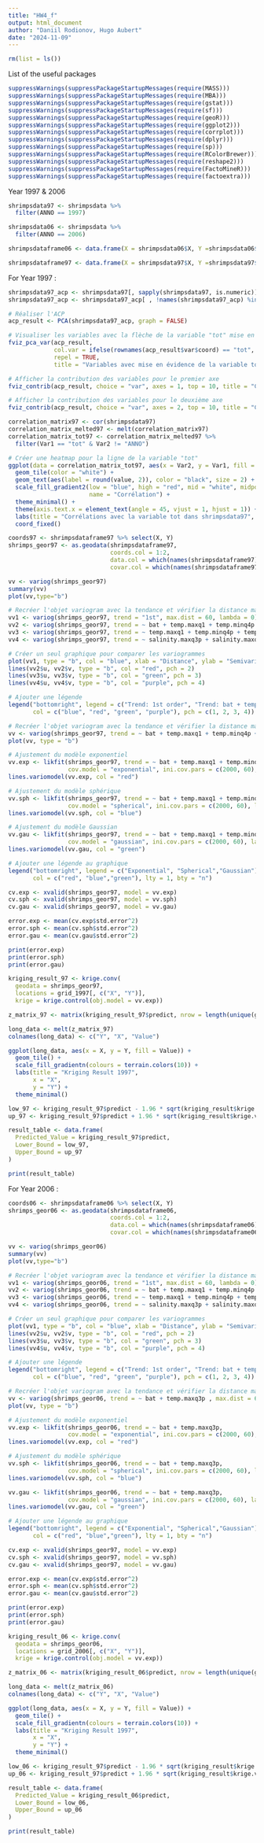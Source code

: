 ```yaml
---
title: "HW4_f"
output: html_document
author: "Daniil Rodionov, Hugo Aubert"
date: "2024-11-09"
---
```


```r
rm(list = ls())
```

List of the useful packages

```r
suppressWarnings(suppressPackageStartupMessages(require(MASS)))
suppressWarnings(suppressPackageStartupMessages(require(MBA)))
suppressWarnings(suppressPackageStartupMessages(require(gstat)))
suppressWarnings(suppressPackageStartupMessages(require(sf)))
suppressWarnings(suppressPackageStartupMessages(require(geoR)))
suppressWarnings(suppressPackageStartupMessages(require(ggplot2)))
suppressWarnings(suppressPackageStartupMessages(require(corrplot)))
suppressWarnings(suppressPackageStartupMessages(require(dplyr)))
suppressWarnings(suppressPackageStartupMessages(require(sp)))
suppressWarnings(suppressPackageStartupMessages(require(RColorBrewer)))
suppressWarnings(suppressPackageStartupMessages(require(reshape2)))
suppressWarnings(suppressPackageStartupMessages(require(FactoMineR)))
suppressWarnings(suppressPackageStartupMessages(require(factoextra)))
```

Year 1997 & 2006

```r
shrimpsdata97 <- shrimpsdata %>%
  filter(ANNO == 1997)

shrimpsdata06 <- shrimpsdata %>%
  filter(ANNO == 2006)

shrimpsdataframe06 <- data.frame(X = shrimpsdata06$X, Y =shrimpsdata06$Y, tot = (shrimpsdata06$tot + 1), bat = shrimpsdata06$bat, tempmax3p = shrimpsdata06$temp.maxq3p, temp.maxq1 = shrimpsdata06$temp.maxq1, temp.minq4p = shrimpsdata06$temp.minq4p, temp.maxq3p = shrimpsdata06$temp.maxq3p, salinity.maxq3p = shrimpsdata06$salinity.maxq3p, salinity.maxq3 = shrimpsdata06$salinity.maxq3)

shrimpsdataframe97 <- data.frame(X = shrimpsdata97$X, Y =shrimpsdata97$Y, tot = (shrimpsdata97$tot + 1), bat = shrimpsdata97$bat, tempmax3p = shrimpsdata97$temp.maxq3p, temp.maxq1 = shrimpsdata97$temp.maxq1 , temp.minq4p = shrimpsdata97$temp.minq4p , temp.maxq3p = shrimpsdata97$temp.maxq3p , salinity.maxq3p = shrimpsdata97$salinity.maxq3p , salinity.maxq3 = shrimpsdata97$salinity.maxq3)
```

For Year 1997 : 

```r
shrimpsdata97_acp <- shrimpsdata97[, sapply(shrimpsdata97, is.numeric)]
shrimpsdata97_acp <- shrimpsdata97_acp[ , !names(shrimpsdata97_acp) %in% c("ANNO")]

# Réaliser l'ACP
acp_result <- PCA(shrimpsdata97_acp, graph = FALSE)

# Visualiser les variables avec la flèche de la variable "tot" mise en évidence
fviz_pca_var(acp_result, 
             col.var = ifelse(rownames(acp_result$var$coord) == "tot", "grey", "red"),
             repel = TRUE, 
             title = "Variables avec mise en évidence de la variable tot")

# Afficher la contribution des variables pour le premier axe
fviz_contrib(acp_result, choice = "var", axes = 1, top = 10, title = "Contribution des variables pour l'axe 1")

# Afficher la contribution des variables pour le deuxième axe
fviz_contrib(acp_result, choice = "var", axes = 2, top = 10, title = "Contribution des variables pour l'axe 2")
```

```r
correlation_matrix97 <- cor(shrimpsdata97)
correlation_matrix_melted97 <- melt(correlation_matrix97)
correlation_matrix_tot97 <- correlation_matrix_melted97 %>%
  filter(Var1 == "tot" & Var2 != "ANNO")

# Créer une heatmap pour la ligne de la variable "tot"
ggplot(data = correlation_matrix_tot97, aes(x = Var2, y = Var1, fill = value)) +
  geom_tile(color = "white") +
  geom_text(aes(label = round(value, 2)), color = "black", size = 2) +  # Afficher les coefficients arrondis
  scale_fill_gradient2(low = "blue", high = "red", mid = "white", midpoint = 0, limit = c(-1, 1), space = "Lab", 
                       name = "Corrélation") +
  theme_minimal() +
  theme(axis.text.x = element_text(angle = 45, vjust = 1, hjust = 1)) +
  labs(title = "Corrélations avec la variable tot dans shrimpsdata97", x = "", y = "") +
  coord_fixed()
```
```r
coords97 <- shrimpsdataframe97 %>% select(X, Y)
shrimps_geor97 <- as.geodata(shrimpsdataframe97, 
                             coords.col = 1:2, 
                             data.col = which(names(shrimpsdataframe97) == "tot"), 
                             covar.col = which(names(shrimpsdataframe97) %in% c("bat", "tempmax3p", "temp.maxq1", "temp.minq4p", "temp.maxq3p", "salinity.maxq3p", "salinity.maxq3")))

vv <- variog(shrimps_geor97)
summary(vv)
plot(vv,type="b")
```

```r
# Recréer l'objet variogram avec la tendance et vérifier la distance maximale
vv1 <- variog(shrimps_geor97, trend = "1st", max.dist = 60, lambda = 0)
vv2 <- variog(shrimps_geor97, trend = ~ bat + temp.maxq1 + temp.minq4p + temp.maxq3p + salinity.maxq3p + salinity.maxq3, max.dist = 60, lambda = 0)
vv3 <- variog(shrimps_geor97, trend = ~ temp.maxq1 + temp.minq4p + temp.maxq3p + salinity.maxq3p + salinity.maxq3, max.dist = 60, lambda = 0)
vv4 <- variog(shrimps_geor97, trend = ~ salinity.maxq3p + salinity.maxq3, max.dist = 60, lambda = 0)

# Créer un seul graphique pour comparer les variogrammes
plot(vv1, type = "b", col = "blue", xlab = "Distance", ylab = "Semivariance", main = "Comparison of Variograms with Different Trends")
lines(vv2$u, vv2$v, type = "b", col = "red", pch = 2)
lines(vv3$u, vv3$v, type = "b", col = "green", pch = 3)
lines(vv4$u, vv4$v, type = "b", col = "purple", pch = 4)

# Ajouter une légende
legend("bottomright", legend = c("Trend: 1st order", "Trend: bat + temp + salinity", "Trend: temp + salinity", "Trend: salinity only"),
       col = c("blue", "red", "green", "purple"), pch = c(1, 2, 3, 4))
```


```r
# Recréer l'objet variogram avec la tendance et vérifier la distance maximale
vv <- variog(shrimps_geor97, trend = ~ bat + temp.maxq1 + temp.minq4p + temp.maxq3p + salinity.maxq3p + salinity.maxq3, max.dist = 60, lambda = 0)
plot(vv, type = "b")

# Ajustement du modèle exponentiel
vv.exp <- likfit(shrimps_geor97, trend = ~ bat + temp.maxq1 + temp.minq4p + temp.maxq3p + salinity.maxq3p + salinity.maxq3, 
                 cov.model = "exponential", ini.cov.pars = c(2000, 60), lambda = 0, nugget = 1)
lines.variomodel(vv.exp, col = "red")

# Ajustement du modèle sphérique
vv.sph <- likfit(shrimps_geor97, trend = ~ bat + temp.maxq1 + temp.minq4p + temp.maxq3p + salinity.maxq3p + salinity.maxq3, 
                 cov.model = "spherical", ini.cov.pars = c(2000, 60), lambda = 0, nugget = 1)
lines.variomodel(vv.sph, col = "blue")

# Ajustement du modèle Gaussian
vv.gau <- likfit(shrimps_geor97, trend = ~ bat + temp.maxq1 + temp.minq4p + temp.maxq3p + salinity.maxq3p + salinity.maxq3, 
                 cov.model = "gaussian", ini.cov.pars = c(2000, 60), lambda = 0, nugget = 1)
lines.variomodel(vv.gau, col = "green")

# Ajouter une légende au graphique
legend("bottomright", legend = c("Exponential", "Spherical","Gaussian"), 
       col = c("red", "blue","green"), lty = 1, bty = "n")
```
```r
cv.exp <- xvalid(shrimps_geor97, model = vv.exp)
cv.sph <- xvalid(shrimps_geor97, model = vv.sph)
cv.gau <- xvalid(shrimps_geor97, model = vv.gau)

error.exp <- mean(cv.exp$std.error^2)
error.sph <- mean(cv.sph$std.error^2)
error.gau <- mean(cv.gau$std.error^2)

print(error.exp)
print(error.sph)
print(error.gau)
```
```r
kriging_result_97 <- krige.conv(
  geodata = shrimps_geor97,
  locations = grid_1997[, c("X", "Y")],
  krige = krige.control(obj.model = vv.exp))

z_matrix_97 <- matrix(kriging_result_97$predict, nrow = length(unique(grid_1997$Y)), ncol = length(unique(grid_1997$X)))

long_data <- melt(z_matrix_97)
colnames(long_data) <- c("Y", "X", "Value")

ggplot(long_data, aes(x = X, y = Y, fill = Value)) +
  geom_tile() +
  scale_fill_gradientn(colours = terrain.colors(10)) +
  labs(title = "Kriging Result 1997",
       x = "X",
       y = "Y") +
  theme_minimal()
```
```r
low_97 <- kriging_result_97$predict - 1.96 * sqrt(kriging_result$krige.var)
up_97 <- kriging_result_97$predict + 1.96 * sqrt(kriging_result$krige.var)

result_table <- data.frame(
  Predicted_Value = kriging_result_97$predict,
  Lower_Bound = low_97,
  Upper_Bound = up_97
)

print(result_table)
```
For Year 2006 :

```r
coords06 <- shrimpsdataframe06 %>% select(X, Y)
shrimps_geor06 <- as.geodata(shrimpsdataframe06, 
                             coords.col = 1:2, 
                             data.col = which(names(shrimpsdataframe06) == "tot"), 
                             covar.col = which(names(shrimpsdataframe06) %in% c("bat", "tempmax3p", "temp.maxq1", "temp.minq4p", "temp.maxq3p", "salinity.maxq3p", "salinity.maxq3")))

vv <- variog(shrimps_geor06)
summary(vv)
plot(vv,type="b")
```

```r
# Recréer l'objet variogram avec la tendance et vérifier la distance maximale
vv1 <- variog(shrimps_geor06, trend = "1st", max.dist = 60, lambda = 0)
vv2 <- variog(shrimps_geor06, trend = ~ bat + temp.maxq1 + temp.minq4p + temp.maxq3p + salinity.maxq3p + salinity.maxq3, max.dist = 60, lambda = 0)
vv3 <- variog(shrimps_geor06, trend = ~ temp.maxq1 + temp.minq4p + temp.maxq3p + salinity.maxq3p + salinity.maxq3, max.dist = 60, lambda = 0)
vv4 <- variog(shrimps_geor06, trend = ~ salinity.maxq3p + salinity.maxq3, max.dist = 60, lambda = 0)

# Créer un seul graphique pour comparer les variogrammes
plot(vv1, type = "b", col = "blue", xlab = "Distance", ylab = "Semivariance", main = "Comparison of Variograms with Different Trends")
lines(vv2$u, vv2$v, type = "b", col = "red", pch = 2)
lines(vv3$u, vv3$v, type = "b", col = "green", pch = 3)
lines(vv4$u, vv4$v, type = "b", col = "purple", pch = 4)

# Ajouter une légende
legend("bottomright", legend = c("Trend: 1st order", "Trend: bat + temp + salinity", "Trend: temp + salinity", "Trend: salinity only"),
       col = c("blue", "red", "green", "purple"), pch = c(1, 2, 3, 4))
```


```r
# Recréer l'objet variogram avec la tendance et vérifier la distance maximale
vv <- variog(shrimps_geor06, trend = ~ bat + temp.maxq3p , max.dist = 60, lambda = 0)
plot(vv, type = "b")

# Ajustement du modèle exponentiel
vv.exp <- likfit(shrimps_geor06, trend = ~ bat + temp.maxq3p, 
                 cov.model = "exponential", ini.cov.pars = c(2000, 60), lambda = 0, nugget = 1)
lines.variomodel(vv.exp, col = "red")

# Ajustement du modèle sphérique
vv.sph <- likfit(shrimps_geor06, trend = ~ bat + temp.maxq3p, 
                 cov.model = "spherical", ini.cov.pars = c(2000, 60), lambda = 0, nugget = 1)
lines.variomodel(vv.sph, col = "blue")

vv.gau <- likfit(shrimps_geor06, trend = ~ bat + temp.maxq3p, 
                 cov.model = "gaussian", ini.cov.pars = c(2000, 60), lambda = 0, nugget = 1)
lines.variomodel(vv.gau, col = "green")

# Ajouter une légende au graphique
legend("bottomright", legend = c("Exponential", "Spherical","Gaussian"), 
       col = c("red", "blue","green"), lty = 1, bty = "n")
```
```r
cv.exp <- xvalid(shrimps_geor97, model = vv.exp)
cv.sph <- xvalid(shrimps_geor97, model = vv.sph)
cv.gau <- xvalid(shrimps_geor97, model = vv.gau)

error.exp <- mean(cv.exp$std.error^2)
error.sph <- mean(cv.sph$std.error^2)
error.gau <- mean(cv.gau$std.error^2)

print(error.exp)
print(error.sph)
print(error.gau)
```

```r
kriging_result_06 <- krige.conv(
  geodata = shrimps_geor06,
  locations = grid_2006[, c("X", "Y")],
  krige = krige.control(obj.model = vv.exp))

z_matrix_06 <- matrix(kriging_result_06$predict, nrow = length(unique(grid_2006$Y)), ncol = length(unique(grid_2006$X)))

long_data <- melt(z_matrix_06)
colnames(long_data) <- c("Y", "X", "Value")

ggplot(long_data, aes(x = X, y = Y, fill = Value)) +
  geom_tile() +
  scale_fill_gradientn(colours = terrain.colors(10)) +
  labs(title = "Kriging Result 1997",
       x = "X",
       y = "Y") +
  theme_minimal()
```
```r
low_06 <- kriging_result_97$predict - 1.96 * sqrt(kriging_result$krige.var)
up_06 <- kriging_result_97$predict + 1.96 * sqrt(kriging_result$krige.var)

result_table <- data.frame(
  Predicted_Value = kriging_result_06$predict,
  Lower_Bound = low_06,
  Upper_Bound = up_06
)

print(result_table)
```

